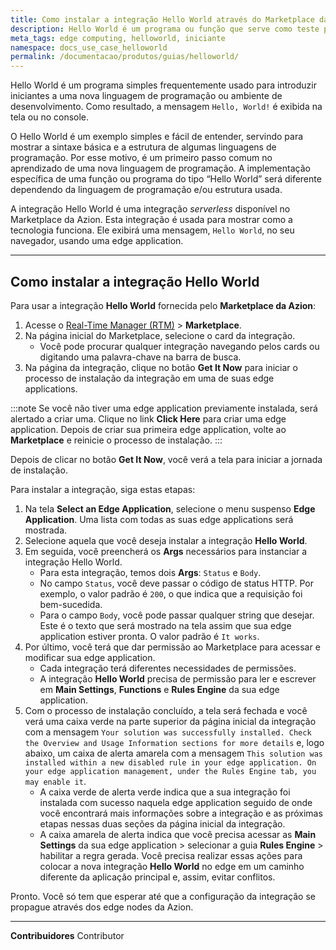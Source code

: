 ```yaml
---
title: Como instalar a integração Hello World através do Marketplace da Azion
description: Hello World é um programa ou função que serve como teste para os novos usuários entenderem a plataforma.
meta_tags: edge computing, helloworld, iniciante
namespace: docs_use_case_helloworld
permalink: /documentacao/produtos/guias/helloworld/
---
```


Hello World é um programa simples frequentemente usado para introduzir iniciantes a uma nova linguagem de programação ou ambiente de desenvolvimento. Como resultado, a mensagem `Hello, World!` é exibida na tela ou no console.

O Hello World é um exemplo simples e fácil de entender, servindo para mostrar a sintaxe básica e a estrutura de algumas linguagens de programação. Por esse motivo, é um primeiro passo comum no aprendizado de uma nova linguagem de programação. A implementação específica de uma função ou programa do tipo “Hello World” será diferente dependendo da linguagem de programação e/ou estrutura usada.

A integração Hello World é uma integração *serverless* disponível no Marketplace da Azion. Esta integração é usada para mostrar como a tecnologia funciona. Ele exibirá uma mensagem, `Hello World`, no seu navegador, usando uma edge application.

---

## Como instalar a integração Hello World

Para usar a integração **Hello World** fornecida pelo **Marketplace da Azion**:

1. Acesse o [Real-Time Manager (RTM)](/pt-br/documentacao/produtos/guias/como-acessar-o-rtm/) > **Marketplace**.
2. Na página inicial do Marketplace, selecione o card da integração.
   - Você pode procurar qualquer integração navegando pelos cards ou digitando uma palavra-chave na barra de busca.
3. Na página da integração, clique no botão **Get It Now** para iniciar o processo de instalação da integração em uma de suas edge applications.

:::note
Se você não tiver uma edge application previamente instalada, será alertado a criar uma. Clique no link **Click Here** para criar uma edge application. Depois de criar sua primeira edge application, volte ao **Marketplace** e reinicie o processo de instalação.
:::

Depois de clicar no botão **Get It Now**, você verá a tela para iniciar a jornada de instalação. 

Para instalar a integração, siga estas etapas:

1. Na tela **Select an Edge Application**, selecione o menu suspenso **Edge Application**. Uma lista com todas as suas edge applications será mostrada.
2. Selecione aquela que você deseja instalar a integração **Hello World**.
3. Em seguida, você preencherá os **Args** necessários para instanciar a integração Hello World.
   - Para esta integração, temos dois **Args**: `Status` e `Body`.
   - No campo `Status`, você deve passar o código de status HTTP. Por exemplo, o valor padrão é `200`, o que indica que a requisição foi bem-sucedida.
   - Para o campo `Body`, você pode passar qualquer string que desejar. Este é o texto que será mostrado na tela assim que sua edge application estiver pronta. O valor padrão é `It works`.
4. Por último, você terá que dar permissão ao Marketplace para acessar e modificar sua edge application.
   - Cada integração terá diferentes necessidades de permissões.
   - A integração **Hello World** precisa de permissão para ler e escrever em **Main Settings**, **Functions** e **Rules Engine** da sua edge application.
5. Com o processo de instalação concluído, a tela será fechada e você verá uma caixa verde na parte superior da página inicial da integração com a mensagem `Your solution was successfully installed. Check the Overview and Usage Information sections for more details` e, logo abaixo, um caixa de alerta amarela com a mensagem `This solution was installed within a new disabled rule in your edge application. On your edge application management, under the Rules Engine tab, you may enable it`.
    - A caixa verde de alerta verde indica que a sua integração foi instalada com sucesso naquela edge application seguido de onde você encontrará mais informações sobre a integração e as próximas etapas nessas duas seções da página inicial da integração.
    - A caixa amarela de alerta indica que você precisa acessar as **Main Settings** da sua edge application > selecionar a guia **Rules Engine** > habilitar a regra gerada. Você precisa realizar essas ações para colocar a nova integração **Hello World** no edge em um caminho diferente da aplicação principal e, assim, evitar conflitos.

Pronto. Você só tem que esperar até que a configuração da integração se propague através dos edge nodes da Azion.





---


**Contribuidores** <ContributorList>Contributor</ContributorList>
